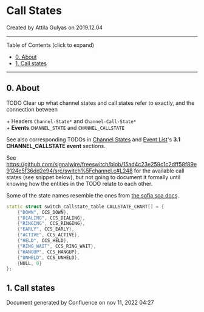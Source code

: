 
# Call States 

 Created by  Attila Gulyas on 2019.12.04

---

Table of Contents (click to expand)

* [0\. About](#0-about)
* [1\. Call states](#1-call-states)

---

## 0\. About

TODO Clear up what channel states and call states refer to exactly, and the connection between

\+ Headers `Channel-State*` and `Channel-Call-State*`   
\+ **Events** `CHANNEL_STATE` and `CHANNEL_CALLSTATE` 

See also corresponding TODOs in [Channel States](./Channel-States_7144639.mdx#0-about) and [Event List](../Introduction/Event-System/Event-List_7143557.mdx#nat)'s **3.1 CHANNEL\_CALLSTATE event** sections.

See <https://github.com/signalwire/freeswitch/blob/15ad4c23e259c1c2dff58f89e9124e5f36dd2e94/src/switch%5Fchannel.c#L248> for the available call states (see snippet below), but not going to document it formally until knowing how the entities in the TODO relate to each other.

Some of the state names resemble the ones from [the sofia soa docs](https://github.com/signalwire/freeswitch/blob/15ad4c23e259c1c2dff58f89e9124e5f36dd2e94/libs/sofia-sip/libsofia-sip-ua/soa/soa.docs).  
  
```cpp
static struct switch_callstate_table CALLSTATE_CHART[] = {
	{"DOWN", CCS_DOWN},
	{"DIALING", CCS_DIALING},
	{"RINGING", CCS_RINGING},
	{"EARLY", CCS_EARLY},
	{"ACTIVE", CCS_ACTIVE},
	{"HELD", CCS_HELD},
	{"RING_WAIT", CCS_RING_WAIT},
	{"HANGUP", CCS_HANGUP},
	{"UNHELD", CCS_UNHELD},
	{NULL, 0}
};


```

  
## 1\. Call states

Document generated by Confluence on nov 11, 2022 04:27

